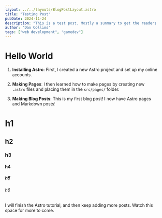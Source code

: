 ```yaml
---
layout: ../../layouts/BlogPostLayout.astro
title: "Testing Post"
pubDate: 2024-11-24
description: "This is a test post. Mostly a summary to get the readers attention or a subtitle."
author: 'Dan Collins'
tags: ["web development", "gamedev"]
---
```

# Hello World


1. **Installing Astro**: First, I created a new Astro project and set up my online accounts.

2. **Making Pages**: I then learned how to make pages by creating new `.astro` files and placing them in the `src/pages/` folder.

3. **Making Blog Posts**: This is my first blog post! I now have Astro pages and Markdown posts!

# h1
## h2
### h3
#### h4
##### h5
###### h6

I will finish the Astro tutorial, and then keep adding more posts. Watch this space for more to come.